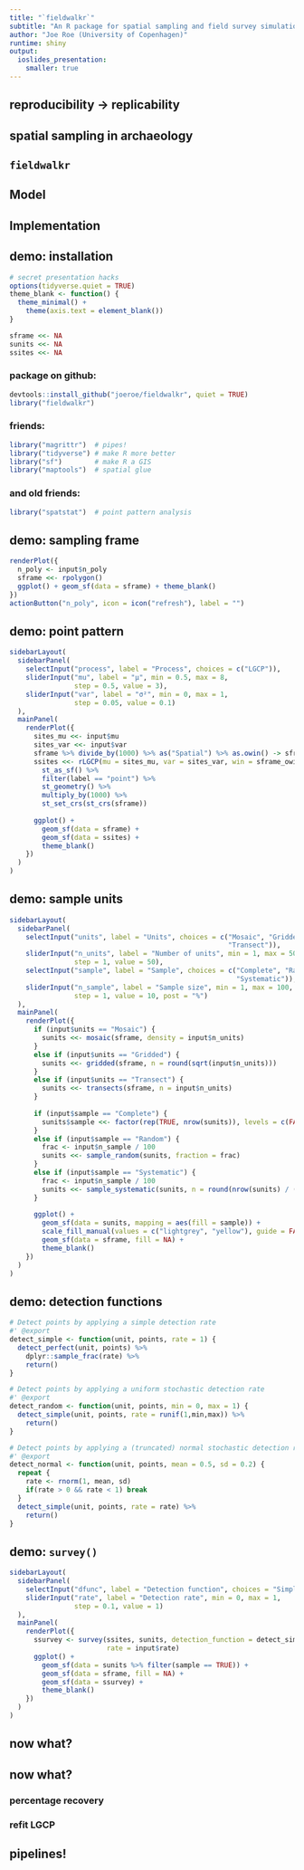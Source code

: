 ```yaml
---
title: "`fieldwalkr`"
subtitle: "An R package for spatial sampling and field survey simulation"
author: "Joe Roe (University of Copenhagen)"
runtime: shiny
output: 
  ioslides_presentation:
    smaller: true
---
```


## reproducibility -> replicability

## spatial sampling in archaeology

## `fieldwalkr`

## Model

## Implementation

## demo: installation
```r
# secret presentation hacks
options(tidyverse.quiet = TRUE)
theme_blank <- function() {
  theme_minimal() + 
    theme(axis.text = element_blank())
}

sframe <<- NA
sunits <<- NA
ssites <<- NA
```
### package on github:
```r
devtools::install_github("joeroe/fieldwalkr", quiet = TRUE)
library("fieldwalkr")

```

###  friends:
```r
library("magrittr")  # pipes!
library("tidyverse") # make R more better
library("sf")        # make R a GIS
library("maptools")  # spatial glue
```

### and old friends:
```r
library("spatstat")  # point pattern analysis
```

## demo: sampling frame

```r
renderPlot({
  n_poly <- input$n_poly
  sframe <<- rpolygon()
  ggplot() + geom_sf(data = sframe) + theme_blank()
})
actionButton("n_poly", icon = icon("refresh"), label = "")
```

## demo: point pattern
```r
sidebarLayout(
  sidebarPanel(
    selectInput("process", label = "Process", choices = c("LGCP")),
    sliderInput("mu", label = "μ", min = 0.5, max = 8,
                step = 0.5, value = 3),
    sliderInput("var", label = "σ²", min = 0, max = 1,
                step = 0.05, value = 0.1)
  ),
  mainPanel(
    renderPlot({
      sites_mu <<- input$mu
      sites_var <<- input$var
      sframe %>% divide_by(1000) %>% as("Spatial") %>% as.owin() -> sframe_owin 
      ssites <<- rLGCP(mu = sites_mu, var = sites_var, win = sframe_owin) %>% 
        st_as_sf() %>% 
        filter(label == "point") %>% 
        st_geometry() %>% 
        multiply_by(1000) %>% 
        st_set_crs(st_crs(sframe))
      
      ggplot() + 
        geom_sf(data = sframe) +
        geom_sf(data = ssites) +
        theme_blank()
    })
  )
)
```

## demo: sample units

```r
sidebarLayout(
  sidebarPanel(
    selectInput("units", label = "Units", choices = c("Mosaic", "Gridded",
                                                      "Transect")),
    sliderInput("n_units", label = "Number of units", min = 1, max = 500,
                step = 1, value = 50),
    selectInput("sample", label = "Sample", choices = c("Complete", "Random",
                                                        "Systematic")),
    sliderInput("n_sample", label = "Sample size", min = 1, max = 100,
                step = 1, value = 10, post = "%")
  ),
  mainPanel(
    renderPlot({
      if (input$units == "Mosaic") {
        sunits <<- mosaic(sframe, density = input$n_units)
      }
      else if (input$units == "Gridded") {
        sunits <<- gridded(sframe, n = round(sqrt(input$n_units)))
      }
      else if (input$units == "Transect") {
        sunits <<- transects(sframe, n = input$n_units)
      }
      
      if (input$sample == "Complete") {
        sunits$sample <<- factor(rep(TRUE, nrow(sunits)), levels = c(FALSE, TRUE))
      }
      else if (input$sample == "Random") {
        frac <- input$n_sample / 100
        sunits <<- sample_random(sunits, fraction = frac)
      }
      else if (input$sample == "Systematic") {
        frac <- input$n_sample / 100
        sunits <<- sample_systematic(sunits, n = round(nrow(sunits) / (nrow(sunits) * frac)))
      }
        
      ggplot() + 
        geom_sf(data = sunits, mapping = aes(fill = sample)) + 
        scale_fill_manual(values = c("lightgrey", "yellow"), guide = FALSE) +
        geom_sf(data = sframe, fill = NA) +
        theme_blank()
    })
  )
)
```

## demo: detection functions

```r
# Detect points by applying a simple detection rate
#' @export
detect_simple <- function(unit, points, rate = 1) {
  detect_perfect(unit, points) %>%
    dplyr::sample_frac(rate) %>%
    return()
}

# Detect points by applying a uniform stochastic detection rate
#' @export
detect_random <- function(unit, points, min = 0, max = 1) {
  detect_simple(unit, points, rate = runif(1,min,max)) %>%
    return()
}

# Detect points by applying a (truncated) normal stochastic detection rate
#' @export
detect_normal <- function(unit, points, mean = 0.5, sd = 0.2) {
  repeat {
    rate <- rnorm(1, mean, sd)
    if(rate > 0 && rate < 1) break
  }
  detect_simple(unit, points, rate = rate) %>%
    return()
}
```

## demo: `survey()`

```r
sidebarLayout(
  sidebarPanel(
    selectInput("dfunc", label = "Detection function", choices = "Simple"),
    sliderInput("rate", label = "Detection rate", min = 0, max = 1,
                step = 0.1, value = 1)
  ),
  mainPanel(
    renderPlot({
      ssurvey <- survey(ssites, sunits, detection_function = detect_simple,
                        rate = input$rate)
      ggplot() + 
        geom_sf(data = sunits %>% filter(sample == TRUE)) + 
        geom_sf(data = sframe, fill = NA) +
        geom_sf(data = ssurvey) +
        theme_blank()
    })
  )
)
```

## now what?

## now what?

### percentage recovery
### refit LGCP

## pipelines!


